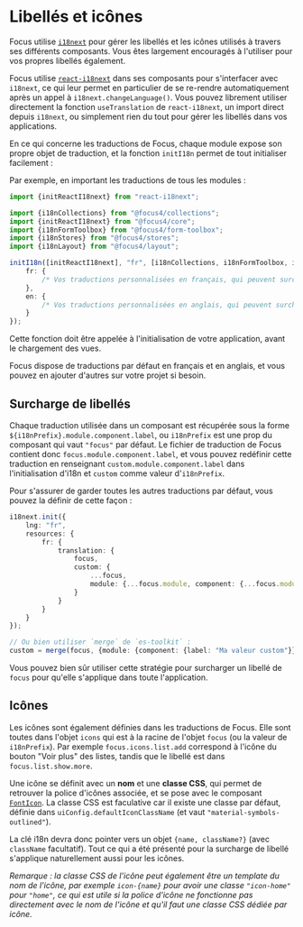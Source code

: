 
<Meta title="Les bases/Libellés et icônes" />

# Libellés et icônes

Focus utilise [`i18next`](https://www.i18next.com/) pour gérer les libellés et les icônes utilisés à travers ses différents composants. Vous êtes largement encouragés à l'utiliser pour vos
propres libellés également.

Focus utilise [`react-i18next`](https://react.i18next.com/) dans ses composants pour s'interfacer avec `i18next`, ce qui leur permet en particulier de se re-rendre automatiquement
après un appel à `i18next.changeLanguage()`. Vous pouvez librement utiliser directement la fonction `useTranslation` de `react-i18next`, un import
direct depuis `i18next`, ou simplement rien du tout pour gérer les libellés dans vos applications.

En ce qui concerne les traductions de Focus, chaque module expose son propre objet de traduction, et la fonction `initI18n` permet de tout initialiser
facilement :

Par exemple, en important les traductions de tous les modules :

```ts
import {initReactI18next} from "react-i18next";

import {i18nCollections} from "@focus4/collections";
import {initReactI18next} from "@focus4/core";
import {i18nFormToolbox} from "@focus4/form-toolbox";
import {i18nStores} from "@focus4/stores";
import {i18nLayout} from "@focus4/layout";

initI18n([initReactI18next], "fr", [i18nCollections, i18nFormToolbox, i18nLayout, i18nStores], {
    fr: {
        /* Vos traductions personnalisées en français, qui peuvent surcharger celles de Focus. */
    },
    en: {
        /* Vos traductions personnalisées en anglais, qui peuvent surcharger celles de Focus. */
    }
});
```

Cette fonction doit être appelée à l'initialisation de votre application, avant le chargement des vues.

Focus dispose de traductions par défaut en français et en anglais, et vous pouvez en ajouter d'autres sur votre projet si besoin.

## Surcharge de libellés

Chaque traduction utilisée dans un composant est récupérée sous la forme `${i18nPrefix}.module.component.label`, ou `i18nPrefix` est une prop du
composant qui vaut `"focus"` par défaut. Le fichier de traduction de Focus contient donc `focus.module.component.label`, et vous pouvez redéfinir cette
traduction en renseignant `custom.module.component.label` dans l'initialisation d'i18n et `custom` comme valeur d'`i18nPrefix`.

Pour s'assurer de garder toutes les autres traductions par défaut, vous pouvez la définir de cette façon :

```ts
i18next.init({
    lng: "fr",
    resources: {
        fr: {
            translation: {
                focus,
                custom: {
                    ...focus,
                    module: {...focus.module, component: {...focus.module.component, label: "Ma valeur custom"}}
                }
            }
        }
    }
});

// Ou bien utiliser `merge` de `es-toolkit` :
custom = merge(focus, {module: {component: {label: "Ma valeur custom"}}});
```

Vous pouvez bien sûr utiliser cette stratégie pour surcharger un libellé de `focus` pour qu'elle s'applique dans toute l'application.

## Icônes

Les icônes sont également définies dans les traductions de Focus. Elle sont toutes dans l'objet `icons` qui est à la racine de l'objet `focus` (ou la valeur
de `i18nPrefix`). Par exemple `focus.icons.list.add` correspond à l'icône du bouton "Voir plus" des listes, tandis que le libellé est dans
`focus.list.show.more`.

Une icône se définit avec un **nom** et une **classe CSS**, qui permet de retrouver la police d'icônes associée, et se pose avec le composant [`FontIcon`](/docs/composants-focus4∕toolbox-fonticon--docs). La classe
CSS est faculative car il existe une classe par défaut, définie dans `uiConfig.defaultIconClassName` (et vaut `"material-symbols-outlined"`).

La clé i18n devra donc pointer vers un objet `{name, className?}` (avec `className` facultatif). Tout ce qui a été présenté pour la surcharge de libellé
s'applique naturellement aussi pour les icônes.

_Remarque : la classe CSS de l'icône peut également être un template du nom de l'icône, par exemple `icon-{name}` pour avoir une classe `"icon-home"`
pour `"home"`, ce qui est utile si la police d'icône ne fonctionne pas directement avec le nom de l'icône et qu'il faut une classe CSS dédiée par icône._
